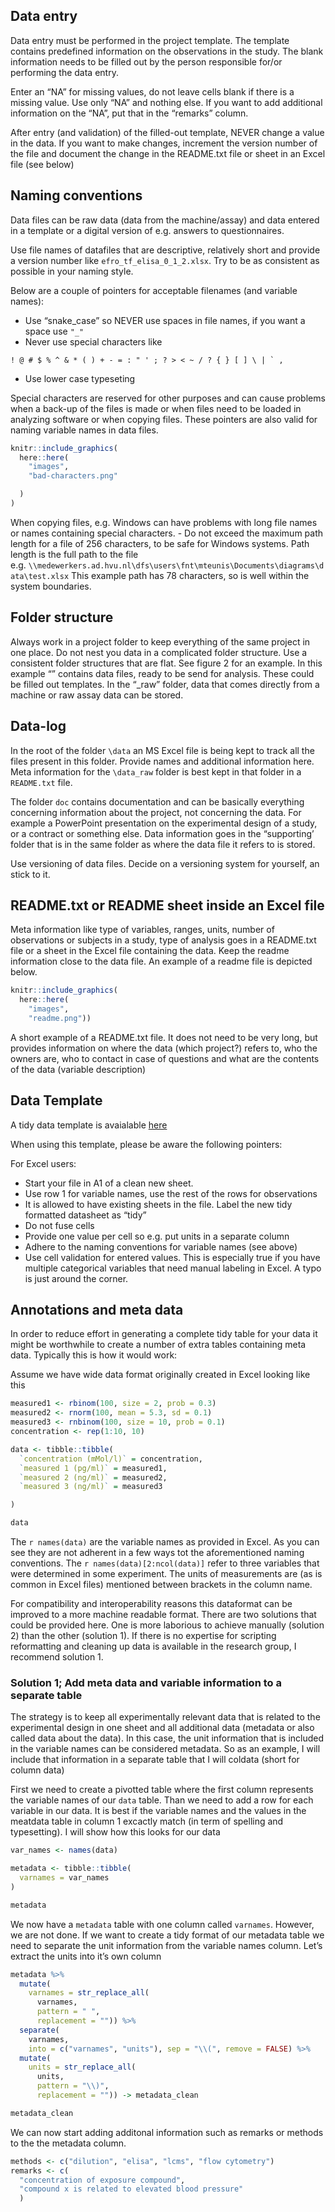 ## Data entry
Data entry must be performed in the project template.  The template contains predefined information on the observations in the study. The blank information needs to be filled out by the person responsible for/or performing the data entry.

Enter an “NA” for missing values, do not leave cells blank if there is a missing value. Use only “NA” and nothing else. If you want to add additional information on the “NA”, put that in the “remarks” column.

After entry (and validation) of the filled-out template, NEVER change a value in the data. If you want to make changes, increment the version number of the file and document the change in the README.txt file or sheet in an Excel file (see below)

## Naming conventions
Data files can be raw data (data from the machine/assay) and data entered in a template or a digital version of e.g. answers to questionnaires.

Use file names of datafiles that are descriptive, relatively short and provide a version number like `efro_tf_elisa_0_1_2.xlsx`. Try to be as consistent as possible in your naming style.

Below are a couple of pointers for acceptable filenames (and variable names):

-	Use "snake_case" so NEVER use spaces in file names, if you want a space use `"_"`
-	Never use special characters like
```
! @ # $ % ^ & * ( ) + - = : " ' ; ? > < ~ / ? { } [ ] \ | ` ,
```
- Use lower case typeseting

Special characters are reserved for other purposes and can cause problems when a back-up of the files is made or when files need to be loaded in analyzing software or when copying files. These pointers are also valid for naming variable names in data files.

```r
knitr::include_graphics(
  here::here(
    "images",
    "bad-characters.png"

  )
)
```

When copying files, e.g. Windows can have problems with long file names or names containing special characters.
-	Do not exceed the maximum path length for a file of 256 characters, to be safe for Windows systems. Path length is the full path to the file e.g. `\\medewerkers.ad.hvu.nl\dfs\users\fnt\mteunis\Documents\diagrams\data\test.xlsx`
This example path has 78 characters, so is well within the system boundaries.

## Folder structure
Always work in a project folder to keep everything of the same project in one place.
Do not nest you data in a complicated folder structure. Use a consistent folder structures that are flat. See figure 2 for an example. In this example “\data” contains data files, ready to be send for analysis. These could be filled out templates. In the “\data_raw” folder, data that comes directly from a machine or raw assay data can be stored.

## Data-log
In the root of the folder `\data` an MS Excel file is being kept to track all the files present in this folder. Provide names and additional information here. Meta information for the `\data_raw` folder is best kept in that folder in a `README.txt` file.

The folder `doc` contains documentation and can be basically everything concerning information about the project, not concerning the data. For example a PowerPoint presentation on the experimental design of a study, or a contract or something else. Data information goes in the “supporting’ folder that is in the same folder as where the data file it refers to is stored.

Use versioning of data files. Decide on a versioning system for yourself, an stick to it.

## README.txt or README sheet inside an Excel file
Meta information like type of variables, ranges, units, number of observations or subjects in a study, type of analysis goes in a README.txt file or a sheet in the Excel file containing the data. Keep the readme information close to the data file.
An example of a readme file is depicted below.

```r
knitr::include_graphics(
  here::here(
    "images",
    "readme.png"))
```

A short example of a README.txt file. It does not need to be very long, but provides information on where the data (which project?) refers to, who the owners are, who to contact in case of questions and what are the contents of the data (variable description)

## Data Template

A tidy data template is avaialable [here](https://github.com/uashogeschoolutrecht/efro-docs/blob/main/data/CE.LIQ.120_tidydata.xlsx)

When using this template, please be aware the following pointers:

For Excel users:

 - Start your file in A1 of a clean new sheet.
 - Use row 1 for variable names, use the rest of the rows for observations
 - It is allowed to have existing sheets in the file. Label the new tidy formatted datasheet as "tidy"
 - Do not fuse cells
 - Provide one value per cell so e.g. put units in a separate column
 - Adhere to the naming conventions for variable names (see above)
 - Use cell validation for entered values. This is especially true if you have multiple categorical variables that need manual labeling in Excel. A typo is just around the corner.


## Annotations and meta data
In order to reduce effort in generating a complete tidy table for your data it might be worthwhile to create a number of extra tables containing meta data.
Typically this is how it would work:

Assume we have wide data format originally created in Excel looking like this
```r
measured1 <- rbinom(100, size = 2, prob = 0.3)
measured2 <- rnorm(100, mean = 5.3, sd = 0.1)
measured3 <- rnbinom(100, size = 10, prob = 0.1)
concentration <- rep(1:10, 10)

data <- tibble::tibble(
  `concentration (mMol/l)` = concentration,
  `measured 1 (pg/ml)` = measured1,
  `measured 2 (ng/ml)` = measured2,
  `measured 3 (ng/ml)` = measured3

)

data
```

The `r names(data)` are the variable names as provided in Excel. As you can see they are not adherent in a few ways tot the aforementioned naming conventions. The `r names(data)[2:ncol(data)]` refer to three variables that were determined in some experiment. The units of measurements are (as is common in Excel files) mentioned between brackets in the column name.

For compatibility and interoperability reasons this dataformat can be improved to a more machine readable format. There are two solutions that could be provided here. One is more laborious to achieve manually (solution 2) than the other (solution 1). If there is no expertise for scripting reformatting and cleaning up data is available in the research group, I recommend solution 1.

### Solution 1; Add meta data and variable information to a separate table
The strategy is to keep all experimentally relevant data that is related to the experimental design in one sheet and all additional data (metadata or also called data about the data). In this case, the unit information that is included in the variable names can be considered metadata. So as an example, I will include that information in a separate table that I will coldata (short for column data)

First we need to create a pivotted table where the first column represents the variable names of our `data` table. Than we need to add a row for each variable in our data. It is best if the variable names and the values in the meatdata table in column 1 excactly match (in term of spelling and typesetting). I will show how this looks for our data
```r

var_names <- names(data)

metadata <- tibble::tibble(
  varnames = var_names
)

metadata


```

We now have a `metadata` table with one column called `varnames`. However, we are not done. If we want to create a tidy format of our metadata table we need to separate the unit information from the variable names column. Let's extract the units into it's own column

```r
metadata %>%
  mutate(
    varnames = str_replace_all(
      varnames,
      pattern = " ",
      replacement = "")) %>%
  separate(
    varnames,
    into = c("varnames", "units"), sep = "\\(", remove = FALSE) %>%
  mutate(
    units = str_replace_all(
      units,
      pattern = "\\)",
      replacement = "")) -> metadata_clean

metadata_clean
```

We can now start adding additonal information such as remarks or methods to the the metadata column.

```r
methods <- c("dilution", "elisa", "lcms", "flow cytometry")
remarks <- c(
  "concentration of exposure compound",
  "compound x is related to elevated blood pressure"
  )
```

